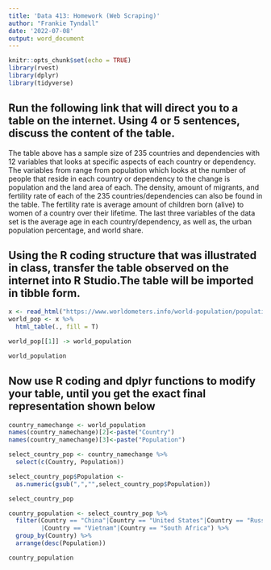 ```yaml
---
title: 'Data 413: Homework (Web Scraping)'
author: "Frankie Tyndall"
date: '2022-07-08'
output: word_document
---
```


```r
knitr::opts_chunk$set(echo = TRUE)
library(rvest)
library(dplyr)
library(tidyverse)
```

## Run the following link that will direct you to a table on the internet. Using 4 or 5 sentences, discuss the content of the table.

The table above has a sample size of 235 countries and dependencies with 12
variables that looks at specific aspects of each country or dependency.
The variables from range from population which looks at the number of people that
reside in each country or dependency to the change is population and the land
area of each. The density, amount of migrants, and fertility rate of each
of the 235 countries/dependencies can also be found in the table. The fertility
rate is average amount of children born (alive) to women of a country over
their lifetime. The last three variables of the data set is the average age in 
each country/dependency, as well as, the urban population percentage, and world 
share. 

## Using the R coding structure that was illustrated in class, transfer the table observed on the internet into R Studio.The table will be imported in tibble form.

```r
x <- read_html("https://www.worldometers.info/world-population/population-by-country/")
world_pop <- x %>%
  html_table(., fill = T)

world_pop[[1]] -> world_population 

world_population
```
## Now use R coding and dplyr functions to modify your table, until you get the exact final representation shown below

```r
country_namechange <- world_population
names(country_namechange)[2]<-paste("Country")
names(country_namechange)[3]<-paste("Population")

select_country_pop <- country_namechange %>% 
  select(c(Country, Population))

select_country_pop$Population <-
  as.numeric(gsub(",","",select_country_pop$Population))

select_country_pop

country_population <- select_country_pop %>% 
  filter(Country == "China"|Country == "United States"|Country == "Russia"
         |Country == "Vietnam"|Country == "South Africa") %>%
  group_by(Country) %>%
  arrange(desc(Population))

country_population

```
